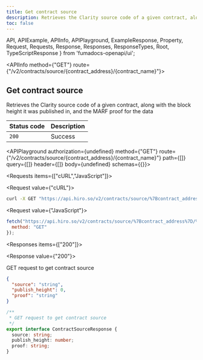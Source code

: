 ```yaml
---
title: Get contract source
description: Retrieves the Clarity source code of a given contract, along with the block height it was published in, and the MARF proof for the data.
toc: false
---
```


  API,
  APIExample,
  APIInfo,
  APIPlayground,
  ExampleResponse,
  Property,
  Request,
  Requests,
  Response,
  Responses,
  ResponseTypes,
  Root,
  TypeScriptResponse
} from 'fumadocs-openapi/ui';

<Root baseUrl="https://api.hiro.so">

<API>

<APIInfo method={"GET"} route={"/v2/contracts/source/{contract_address}/{contract_name}"}>

## Get contract source

Retrieves the Clarity source code of a given contract, along with the block height it was published in, and the MARF proof for the data

| Status code | Description |
| :------ | :------ |
| `200` | Success |

<APIPlayground authorization={undefined} method={"GET"} route={"/v2/contracts/source/{contract_address}/{contract_name}"} path={[]} query={[]} header={[]} body={undefined} schemas={{}}>

</APIPlayground>

</APIInfo>

<APIExample>

<Requests items={["cURL","JavaScript"]}>

<Request value={"cURL"}>

```bash
curl -X GET "https://api.hiro.so/v2/contracts/source/%7Bcontract_address%7D/%7Bcontract_name%7D"
```

</Request>

<Request value={"JavaScript"}>

```js
fetch("https://api.hiro.so/v2/contracts/source/%7Bcontract_address%7D/%7Bcontract_name%7D", {
  method: "GET"
});
```

</Request>

</Requests>

<Responses items={["200"]}>

<Response value={"200"}>

GET request to get contract source

<ResponseTypes>

<ExampleResponse>

```json
{
  "source": "string",
  "publish_height": 0,
  "proof": "string"
}
```

</ExampleResponse>

<TypeScriptResponse>

```ts
/**
 * GET request to get contract source
 */
export interface ContractSourceResponse {
  source: string;
  publish_height: number;
  proof: string;
}
```

</TypeScriptResponse>

</ResponseTypes>

</Response>

</Responses>

</APIExample>

</API>

</Root>
